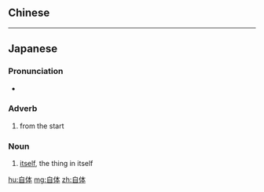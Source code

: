 {{also|自體}}
==Chinese==
{{zh-see|自體}}

----

==Japanese==
{{ja-kanjitab|じ|たい|yomi=o}}

===Pronunciation===
* {{ja-pron|じたい|yomi=o}}

===Adverb===
{{ja-pos|adverb|じたい}}

# from the start

===Noun===
{{ja-noun|じたい}}

# [[itself]], the thing in itself
#: {{ja-usex|汗自体は無臭です。|あせ じたい は むしゅう です。|Sweat (in) itself is odorless.}}

[[hu:自体]]
[[mg:自体]]
[[zh:自体]]